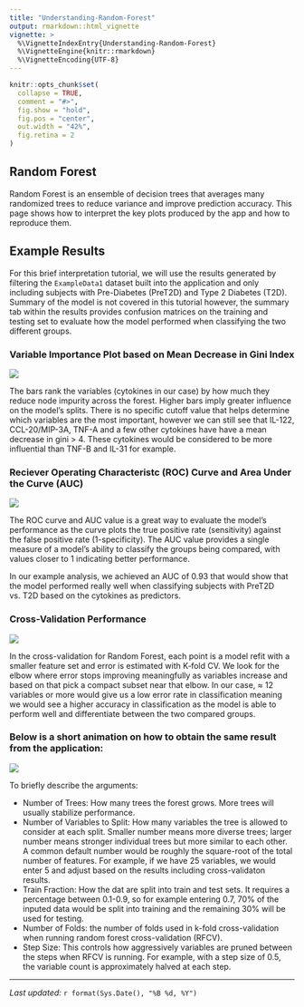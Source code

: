```yaml
---
title: "Understanding-Random-Forest"
output: rmarkdown::html_vignette
vignette: >
  %\VignetteIndexEntry{Understanding-Random-Forest}
  %\VignetteEngine{knitr::rmarkdown}
  %\VignetteEncoding{UTF-8}
---
```


```r
knitr::opts_chunk$set(
  collapse = TRUE,
  comment = "#>",
  fig.show = "hold",
  fig.pos = "center",
  out.width = "42%",
  fig.retina = 2
)
```

## Random Forest

Random Forest is an ensemble of decision trees that averages many randomized trees to reduce variance and improve prediction accuracy. This page shows how to interpret the key plots produced by the app and how to reproduce them.

## Example Results

For this brief interpretation tutorial, we will use the results generated by filtering the `ExampleData1` dataset built into the application and only including subjects with Pre-Diabetes (PreT2D) and Type 2 Diabetes (T2D). Summary of the model is not covered in this tutorial however, the summary tab within the results provides confusion matrices on the training and testing set to evaluate how the model performed when classifying the two different groups. 

### Variable Importance Plot based on Mean Decrease in Gini Index

![](../man/figures/rf_vignette_Page_1.png)

The bars rank the variables (cytokines in our case) by how much they reduce node impurity across the forest. Higher bars imply greater influence on the model's splits. There is no specific cutoff value that helps determine which variables are the most important, however we can still see that IL-122, CCL-20/MIP-3A, TNF-A and a few other cytokines have have a mean decrease in gini > 4. These cytokines would be considered to be more influential than TNF-B and IL-31 for example. 

### Reciever Operating Characteristc (ROC) Curve and Area Under the Curve (AUC) 

![](../man/figures/rf_vignette_Page_2.png)

The ROC curve and AUC value is a great way to evaluate the model's performance as the curve plots the true positive rate (sensitivity) against the false positive rate (1-specificity). The AUC value provides a single measure of a model's ability to classify the groups being compared, with values closer to 1 indicating better performance.

In our example analysis, we achieved an AUC of 0.93 that would show that the model performed really well when classifying subjects with PreT2D vs. T2D based on the cytokines as predictors. 

### Cross-Validation Performance

![](../man/figures/rf_vignette_Page_3.png)

In the cross-validation for Random Forest, each point is a model refit with a smaller feature set and error is estimated with K‑fold CV. We look for the elbow where error stops improving meaningfully as variables increase and based on that pick a compact subset near that elbow. In our case, &asymp; 12 variables or more would give us a low error rate in classification meaning we would see a higher accuracy in classification as the model is able to perform well and differentiate between the two compared groups. 


### Below is a short animation on how to obtain the same result from the application: 

![](../man/figures/rf.gif)

To briefly describe the arguments: 

* Number of Trees: How many trees the forest grows. More trees will usually stabilize performance. 
* Number of Variables to Split: How many variables the tree is allowed to consider at each split. Smaller number means more diverse trees; larger number means stronger individual trees but more similar to each other. A common default number would be roughly the square-root of the total number of features. For example, if we have 25 variables, we would enter 5 and adjust based on the results including cross-validaton results. 
* Train Fraction: How the dat are split into train and test sets. It requires a percentage between 0.1-0.9, so for example entering 0.7, 70% of the inputed data would be split into training and the remaining 30% will be used for testing. 
* Number of Folds: the number of folds used in k-fold cross-validation when running random forest cross-validation (RFCV). 
* Step Size: This controls how aggressively variables are pruned between the steps when RFCV is running. For example, with a step size of 0.5, the variable count is approximately halved at each step. 

------------------------------------------------------------------------
*Last updated:* `r format(Sys.Date(), "%B %d, %Y")`